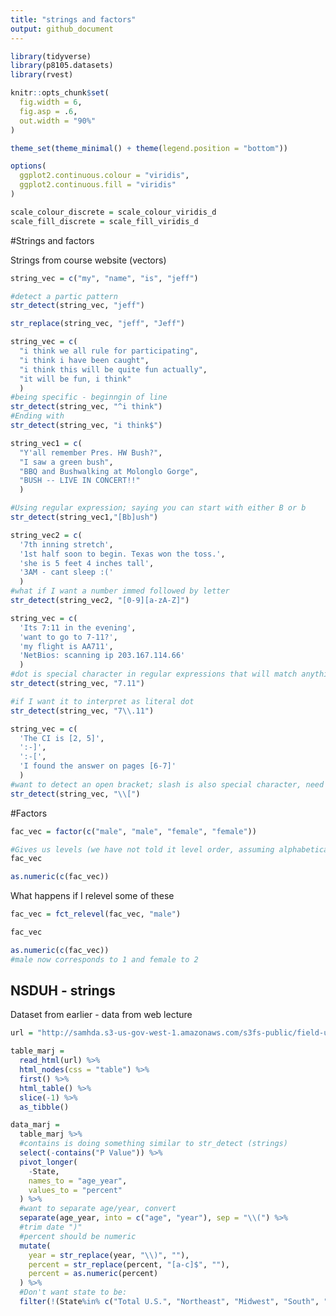 ```yaml
---
title: "strings and factors"
output: github_document
---
```


```r
library(tidyverse)
library(p8105.datasets)
library(rvest)

knitr::opts_chunk$set(
  fig.width = 6, 
  fig.asp = .6,
  out.width = "90%"
)

theme_set(theme_minimal() + theme(legend.position = "bottom"))

options(
  ggplot2.continuous.colour = "viridis", 
  ggplot2.continuous.fill = "viridis"
)

scale_colour_discrete = scale_colour_viridis_d
scale_fill_discrete = scale_fill_viridis_d
```

#Strings and factors

Strings from course website (vectors)

```r
string_vec = c("my", "name", "is", "jeff")

#detect a partic pattern
str_detect(string_vec, "jeff")

str_replace(string_vec, "jeff", "Jeff")

string_vec = c(
  "i think we all rule for participating",
  "i think i have been caught",
  "i think this will be quite fun actually",
  "it will be fun, i think"
  )
#being specific - beginngin of line
str_detect(string_vec, "^i think")
#Ending with
str_detect(string_vec, "i think$")

string_vec1 = c(
  "Y'all remember Pres. HW Bush?",
  "I saw a green bush",
  "BBQ and Bushwalking at Molonglo Gorge",
  "BUSH -- LIVE IN CONCERT!!"
  )

#Using regular expression; saying you can start with either B or b
str_detect(string_vec1,"[Bb]ush")

string_vec2 = c(
  '7th inning stretch',
  '1st half soon to begin. Texas won the toss.',
  'she is 5 feet 4 inches tall',
  '3AM - cant sleep :('
  )
#what if I want a number immed followed by letter
str_detect(string_vec2, "[0-9][a-zA-Z]")

string_vec = c(
  'Its 7:11 in the evening',
  'want to go to 7-11?',
  'my flight is AA711',
  'NetBios: scanning ip 203.167.114.66'
  )
#dot is special character in regular expressions that will match anything
str_detect(string_vec, "7.11")

#if I want it to interpret as literal dot
str_detect(string_vec, "7\\.11")

string_vec = c(
  'The CI is [2, 5]',
  ':-]',
  ':-[',
  'I found the answer on pages [6-7]'
  )
#want to detect an open bracket; slash is also special character, need \\
str_detect(string_vec, "\\[")
```

#Factors 

```r
fac_vec = factor(c("male", "male", "female", "female"))

#Gives us levels (we have not told it level order, assuming alphabetical)
fac_vec

as.numeric(c(fac_vec))
```

What happens if I relevel some of these

```r
fac_vec = fct_relevel(fac_vec, "male")

fac_vec

as.numeric(c(fac_vec))
#male now corresponds to 1 and female to 2
```

## NSDUH - strings

Dataset from earlier - data from web lecture

```r
url = "http://samhda.s3-us-gov-west-1.amazonaws.com/s3fs-public/field-uploads/2k15StateFiles/NSDUHsaeShortTermCHG2015.htm"

table_marj = 
  read_html(url) %>% 
  html_nodes(css = "table") %>% 
  first() %>% 
  html_table() %>% 
  slice(-1) %>% 
  as_tibble()

```

```r
data_marj = 
  table_marj %>% 
  #contains is doing something similar to str_detect (strings)
  select(-contains("P Value")) %>% 
  pivot_longer(
    -State, 
    names_to = "age_year",
    values_to = "percent"
  ) %>% 
  #want to separate age/year, convert
  separate(age_year, into = c("age", "year"), sep = "\\(") %>% 
  #trim date ")"
  #percent should be numeric
  mutate(
    year = str_replace(year, "\\)", ""),
    percent = str_replace(percent, "[a-c]$", ""),
    percent = as.numeric(percent)
  ) %>% 
  #Don't want state to be:
  filter(!(State%in% c("Total U.S.", "Northeast", "Midwest", "South", "West")))
  
```


```r

```





